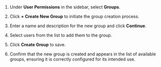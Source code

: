 1. Under **User Permissions** in the sidebar, select **Groups**.

1. Click **+ Create New Group** to initiate the group creation process.

1. Enter a name and description for the new group and click **Continue**.

1. Select users from the list to add them to the group.

1. Click **Create Group** to save.

1. Confirm that the new group is created and appears in the list of available groups, ensuring it is correctly configured for its intended use.